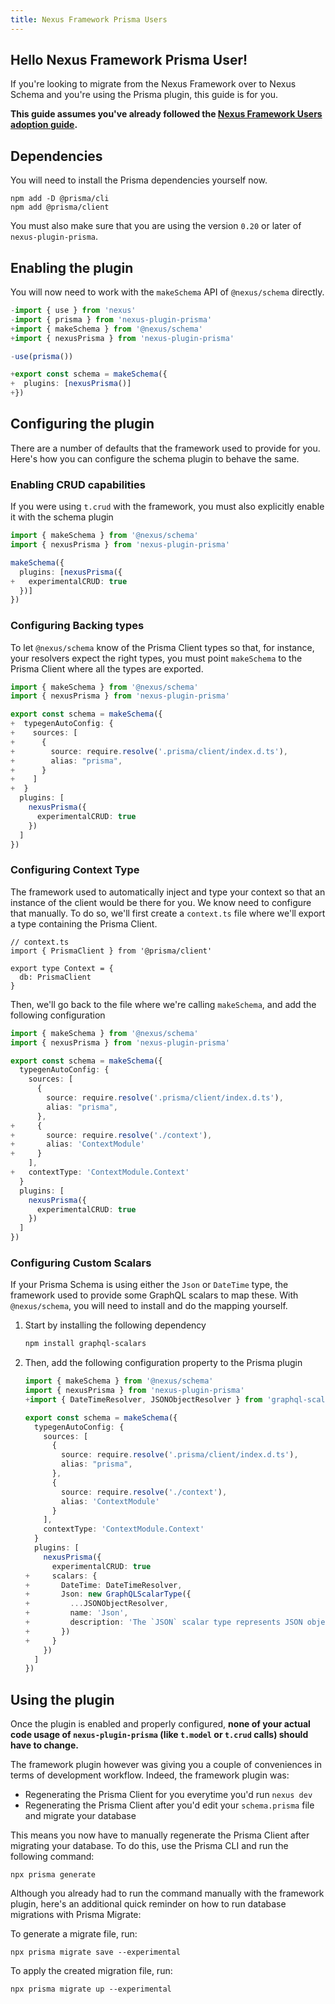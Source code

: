 ```yaml
---
title: Nexus Framework Prisma Users
---
```


## Hello Nexus Framework Prisma User!

If you're looking to migrate from the Nexus Framework over to Nexus Schema and you're using the Prisma plugin, this guide is for you.

**This guide assumes you've already followed the [Nexus Framework Users adoption guide](/adoption-guides/nexus-framework-users).**

## Dependencies

You will need to install the Prisma dependencies yourself now.

```
npm add -D @prisma/cli
npm add @prisma/client
```

You must also make sure that you are using the version `0.20` or later of `nexus-plugin-prisma`.

## Enabling the plugin

You will now need to work with the `makeSchema` API of `@nexus/schema` directly.

```ts diff
-import { use } from 'nexus'
-import { prisma } from 'nexus-plugin-prisma'
+import { makeSchema } from '@nexus/schema'
+import { nexusPrisma } from 'nexus-plugin-prisma'

-use(prisma())

+export const schema = makeSchema({
+  plugins: [nexusPrisma()]
+})
```

## Configuring the plugin

There are a number of defaults that the framework used to provide for you. Here's how you can configure the schema plugin to behave the same.

### Enabling CRUD capabilities

If you were using `t.crud` with the framework, you must also explicitly enable it with the schema plugin

```ts diff
import { makeSchema } from '@nexus/schema'
import { nexusPrisma } from 'nexus-plugin-prisma'

makeSchema({
  plugins: [nexusPrisma({
+   experimentalCRUD: true
  })]
})
```

### Configuring Backing types

To let `@nexus/schema` know of the Prisma Client types so that, for instance, your resolvers expect the right types, you must point `makeSchema` to the Prisma Client where all the types are exported.

```ts diff
import { makeSchema } from '@nexus/schema'
import { nexusPrisma } from 'nexus-plugin-prisma'

export const schema = makeSchema({
+  typegenAutoConfig: {
+    sources: [
+      {
+        source: require.resolve('.prisma/client/index.d.ts'),
+        alias: "prisma",
+      }
+    ]
+  }
  plugins: [
    nexusPrisma({
      experimentalCRUD: true
    })
  ]
})
```

### Configuring Context Type

The framework used to automatically inject and type your context so that an instance of the client would be there for you. We know need to configure that manually. To do so, we'll first create a `context.ts` file where we'll export a type containing the Prisma Client.

```tsx
// context.ts
import { PrismaClient } from '@prisma/client'

export type Context = {
  db: PrismaClient
}
```

Then, we'll go back to the file where we're calling `makeSchema`, and add the following configuration

```ts diff
import { makeSchema } from '@nexus/schema'
import { nexusPrisma } from 'nexus-plugin-prisma'

export const schema = makeSchema({
  typegenAutoConfig: {
    sources: [
      {
        source: require.resolve('.prisma/client/index.d.ts'),
        alias: "prisma",
      },
+     {
+       source: require.resolve('./context'),
+       alias: 'ContextModule'
+     }
    ],
+   contextType: 'ContextModule.Context'
  }
  plugins: [
    nexusPrisma({
      experimentalCRUD: true
    })
  ]
})
```

### Configuring Custom Scalars

If your Prisma Schema is using either the `Json` or `DateTime` type, the framework used to provide some GraphQL scalars to map these. With `@nexus/schema`, you will need to install and do the mapping yourself.

1.  Start by installing the following dependency

    ```bash
    npm install graphql-scalars
    ```

2.  Then, add the following configuration property to the Prisma plugin

    ```ts diff
    import { makeSchema } from '@nexus/schema'
    import { nexusPrisma } from 'nexus-plugin-prisma'
    +import { DateTimeResolver, JSONObjectResolver } from 'graphql-scalars'

    export const schema = makeSchema({
      typegenAutoConfig: {
        sources: [
          {
            source: require.resolve('.prisma/client/index.d.ts'),
            alias: "prisma",
          },
          {
            source: require.resolve('./context'),
            alias: 'ContextModule'
          }
        ],
        contextType: 'ContextModule.Context'
      }
      plugins: [
        nexusPrisma({
          experimentalCRUD: true
    +     scalars: {
    +       DateTime: DateTimeResolver,
    +       Json: new GraphQLScalarType({
    +         ...JSONObjectResolver,
    +         name: 'Json',
    +         description: 'The `JSON` scalar type represents JSON objects as specified by [ECMA-404](http://www.ecma-international.org/publications/files/ECMA-ST/ECMA-404.pdf).',
    +       })
    +     }
        })
      ]
    })
    ```

## Using the plugin

Once the plugin is enabled and properly configured, **none of your actual code usage of `nexus-plugin-prisma` (like `t.model` or `t.crud` calls) should have to change.**

The framework plugin however was giving you a couple of conveniences in terms of development workflow. Indeed, the framework plugin was:

- Regenerating the Prisma Client for you everytime you'd run `nexus dev`
- Regenerating the Prisma Client after you'd edit your `schema.prisma` file and migrate your database

This means you now have to manually regenerate the Prisma Client after migrating your database. To do this, use the Prisma CLI and run the following command:

```
npx prisma generate
```

Although you already had to run the command manually with the framework plugin, here's an additional quick reminder on how to run database migrations with Prisma Migrate:

To generate a migrate file, run:

```
npx prisma migrate save --experimental
```

To apply the created migration file, run:

```
npx prisma migrate up --experimental
```
